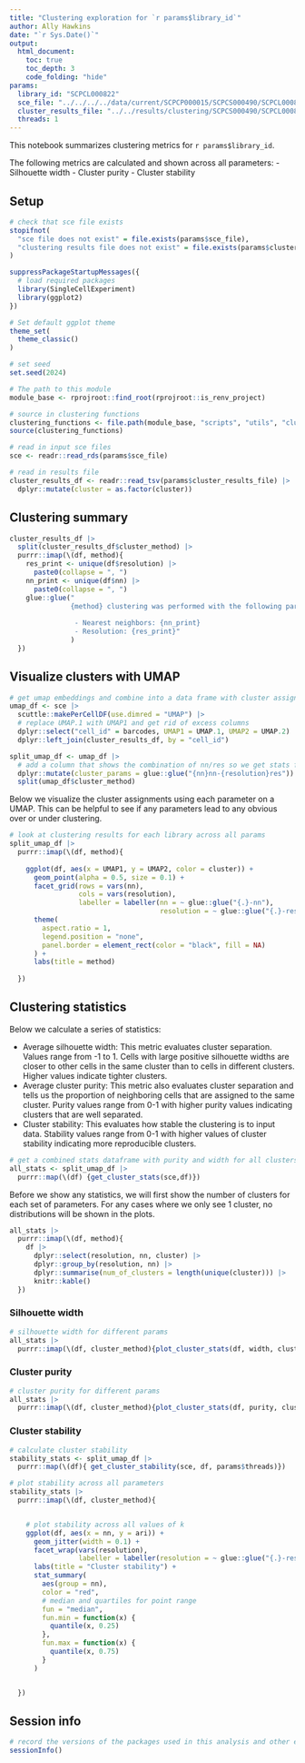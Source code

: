 ```yaml
---
title: "Clustering exploration for `r params$library_id`"
author: Ally Hawkins
date: "`r Sys.Date()`"
output:
  html_document:
    toc: true
    toc_depth: 3
    code_folding: "hide"
params:
  library_id: "SCPCL000822"
  sce_file: "../../../../data/current/SCPCP000015/SCPCS000490/SCPCL000822_processed.rds"
  cluster_results_file: "../../results/clustering/SCPCS000490/SCPCL000822_cluster-results.tsv"
  threads: 1
---
```


This notebook summarizes clustering metrics for `r params$library_id`.

The following metrics are calculated and shown across all parameters: 
  - Silhouette width 
  - Cluster purity 
  - Cluster stability 

## Setup

```r
# check that sce file exists
stopifnot(
  "sce file does not exist" = file.exists(params$sce_file), 
  "clustering results file does not exist" = file.exists(params$cluster_results_file)
)
```


```r
suppressPackageStartupMessages({
  # load required packages
  library(SingleCellExperiment)
  library(ggplot2)
})

# Set default ggplot theme
theme_set(
  theme_classic()
)

# set seed
set.seed(2024)
```


```r
# The path to this module
module_base <- rprojroot::find_root(rprojroot::is_renv_project)

# source in clustering functions
clustering_functions <- file.path(module_base, "scripts", "utils", "clustering-functions.R")
source(clustering_functions)
```


```r
# read in input sce files
sce <- readr::read_rds(params$sce_file)

# read in results file 
cluster_results_df <- readr::read_tsv(params$cluster_results_file) |> 
  dplyr::mutate(cluster = as.factor(cluster))
```

## Clustering summary 

```r
cluster_results_df |> 
  split(cluster_results_df$cluster_method) |> 
  purrr::imap(\(df, method){
    res_print <- unique(df$resolution) |> 
      paste0(collapse = ", ")
    nn_print <- unique(df$nn) |> 
      paste0(collapse = ", ")
    glue::glue("
               {method} clustering was performed with the following parameters:
    
                - Nearest neighbors: {nn_print}
                - Resolution: {res_print}"
               )
  })
```


## Visualize clusters with UMAP

```r
# get umap embeddings and combine into a data frame with cluster assignments
umap_df <- sce |>
  scuttle::makePerCellDF(use.dimred = "UMAP") |>
  # replace UMAP.1 with UMAP1 and get rid of excess columns
  dplyr::select("cell_id" = barcodes, UMAP1 = UMAP.1, UMAP2 = UMAP.2) |>
  dplyr::left_join(cluster_results_df, by = "cell_id")

split_umap_df <- umap_df |> 
  # add a column that shows the combination of nn/res so we get stats for each unique combo of params 
  dplyr::mutate(cluster_params = glue::glue("{nn}nn-{resolution}res")) |> 
  split(umap_df$cluster_method)
```


Below we visualize the cluster assignments using each parameter on a UMAP. 
This can be helpful to see if any parameters lead to any obvious over or under clustering. 

```r
# look at clustering results for each library across all params
split_umap_df |> 
  purrr::imap(\(df, method){
    
    ggplot(df, aes(x = UMAP1, y = UMAP2, color = cluster)) +
      geom_point(alpha = 0.5, size = 0.1) +
      facet_grid(rows = vars(nn),
                 cols = vars(resolution),
                 labeller = labeller(nn = ~ glue::glue("{.}-nn"),
                                     resolution = ~ glue::glue("{.}-res"))) +
      theme(
        aspect.ratio = 1,
        legend.position = "none", 
        panel.border = element_rect(color = "black", fill = NA)
      ) +
      labs(title = method)
    
  })
```


## Clustering statistics 

Below we calculate a series of statistics: 

- Average silhouette width: This metric evaluates cluster separation. 
Values range from -1 to 1.
Cells with large positive silhouette widths are closer to other cells in the same cluster than to cells in different clusters. 
Higher values indicate tighter clusters.
- Average cluster purity: This metric also evaluates cluster separation and tells us the proportion of neighboring cells that are assigned to the same cluster. 
Purity values range from 0-1 with higher purity values indicating clusters that are well separated. 
- Cluster stability: This evaluates how stable the clustering is to input data. 
Stability values range from 0-1 with higher values of cluster stability indicating more reproducible clusters. 

```r
# get a combined stats dataframe with purity and width for all clusters
all_stats <- split_umap_df |> 
  purrr::map(\(df) {get_cluster_stats(sce,df)})
```

Before we show any statistics, we will first show the number of clusters for each set of parameters. 
For any cases where we only see 1 cluster, no distributions will be shown in the plots. 

```r
all_stats |> 
  purrr::imap(\(df, method){
    df |> 
      dplyr::select(resolution, nn, cluster) |> 
      dplyr::group_by(resolution, nn) |> 
      dplyr::summarise(num_of_clusters = length(unique(cluster))) |>
      knitr::kable()
  })
```


### Silhouette width

```r
# silhouette width for different params
all_stats |> 
  purrr::imap(\(df, cluster_method){plot_cluster_stats(df, width, cluster_method)})
```

### Cluster purity 

```r
# cluster purity for different params
all_stats |> 
  purrr::imap(\(df, cluster_method){plot_cluster_stats(df, purity, cluster_method)})
```

### Cluster stability 

```r
# calculate cluster stability
stability_stats <- split_umap_df |>
  purrr::map(\(df){ get_cluster_stability(sce, df, params$threads)})
```


```r
# plot stability across all parameters
stability_stats |>
  purrr::imap(\(df, cluster_method){


    # plot stability across all values of k
    ggplot(df, aes(x = nn, y = ari)) +
      geom_jitter(width = 0.1) +
      facet_wrap(vars(resolution),
                 labeller = labeller(resolution = ~ glue::glue("{.}-res"))) +
      labs(title = "Cluster stability") +
      stat_summary(
        aes(group = nn),
        color = "red",
        # median and quartiles for point range
        fun = "median",
        fun.min = function(x) {
          quantile(x, 0.25)
        },
        fun.max = function(x) {
          quantile(x, 0.75)
        }
      )


  })
```


## Session info 

```r
# record the versions of the packages used in this analysis and other environment information
sessionInfo()
```


